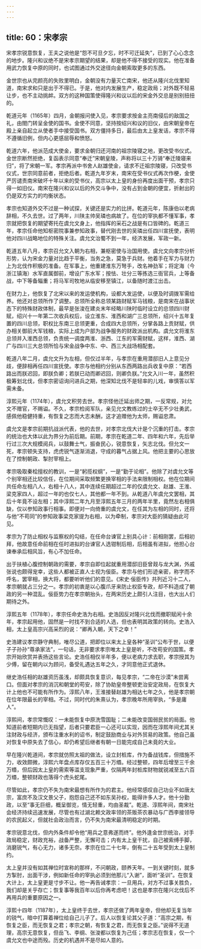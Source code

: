 ```yaml
---
---
---
```

title: 60：宋孝宗
---



宋孝宗锐意恢复，王夫之说他是“怨不可旦夕忘，时不可迁延失”，已到了心心念念的地步。隆兴和议绝不是宋孝宗期望的结果，却是他不得不接受的现实。他在准备用武力恢复中原的同时，也试图通过外交途径向金朝索取更多的东西。

金世宗也从完颜亮的失败里明白，金朝没有力量灭亡南宋，他还从隆兴北伐里知道，南宋求和只是出于不得已。于是，他对内发展生产，稳定政局；对外既不轻易让步，也不主动挑衅。双方的这种国策使得隆兴和议以后的宋金外交总是别别扭扭的。

乾道元年（1165年）四月，金朝报问使入见，孝宗要求按金主亮南侵后的敌国之礼，由閤门转呈金使的国书。金使不同意，坚持按绍兴和议的旧仪，由宋朝皇帝在殿上亲自起立从使者手中接受国书。双方僵持多日，最后由太上皇发话，孝宗不得不遵循旧例，但内心更感屈辱和愤怒。

乾道六年，他派范成大使金，要求金朝归还河南的祖宗陵寝之地，更改受书仪式。金世宗断然拒绝，复函表示同意“奉迁”宋朝皇陵，声称将以三十万骑“奉迁陵寝来归”，将了宋朝一军。孝宗再派中书舍人赵雄使金，请求不迁祖宗陵寝，只改受书仪式，世宗同意前者，拒绝后者。乾道九年岁末，南宋在受书仪式再次作梗，金使严厉谴责南宋破坏十年以来的受书仪，高宗以太上皇的身份再度出面干预，孝宗只得一如旧仪。南宋在隆兴和议以后的外交斗争中，没有占到金朝的便宜，折射出的仍是双方实力的均衡状态。

孝宗也知道外交不过是一种试探，关键还是实力的比拼。乾道元年，陈康伯以老病辞相，不久去世。过了两年，川陕主帅吴璘也病故了。在位的宰执都不懂军事，孝宗就把恢复的期望寄托在虞允文身上，他指挥的采石之战是有口皆碑的。乾道三年，孝宗任命他知枢密院事兼参知政事，替代刚去世的吴璘出任四川宣抚使，表明他对四川战略地位的特殊关注。虞允文治蜀不到一年，经济发展，军政一新。

乾道五年八月，孝宗召允文入朝为右相，兼枢密使与治国用使。虞允文向孝宗分析形势，认为宋金力量对比趋于平衡，当务之急，莫急于兵财。他着手在军力与财力上为北伐作积极的准备。在军事上，他重建淮东万弩手，改名神劲军；将定海（今浙江镇海）水军直属御前，增设广东水军；按怯、壮分三等拣选三衙官兵，上等备战，中下等备辎重；将马军司牧地从临安移至镇江，以备随时渡江出击。

在财力上，他恢复了北宋以来的发运使机构，设都大发运使，以便及时调拨军需给养。他还对总领所作了调整。总领所全称总领某路财赋军马钱粮，是南宋在战事状态下的特殊财政体制，最早是张浚在建炎末年经略川陕时临时设立的总领四川财赋，绍兴十一年第二次收兵权后，设立淮东、淮西和湖广三总领所，绍兴十五年复置的四川总领，职权比东南三总领更重，合成四大总领所，分掌各路上贡财赋，供办相关御前大军钱粮，实际上成为户部为战争服务的财政派出机构。虞允文将淮东总领并入淮西总领，负责统一调度两淮、浙西、江东的军需财赋，这样，淮西、湖广与四川三大总领所恰与宋金战争中东、中、西三大战场相配套。

乾道八年二月，虞允文升为左相，但仅过半年，与孝宗在重用潜邸旧人上意见分歧，便辞相再任四川宣抚使。孝宗与他相约分别从东西两路出兵收复中原：“若西路出而朕迟回，即朕负卿；若朕已动而卿迟回，则卿负朕。”允文入川一年，虽然积极筹划北伐，但孝宗密诏询问进兵之期，他深知北伐不是轻率的儿戏，审慎答以军需未备。

淳熙元年（1174年），虞允文积劳去世。孝宗怪他迁延出师之期，一反常规，对允文不赠官，不赐谥。不久，孝宗检阅军队，亲见允文教练过的士卒无不少壮勇武，感佩他稳健持重，有恢复之志而大志未酬，这才追赠他为太师，赐谥忠肃。

虞允文是孝宗前期抗战派代表，他的去世，对孝宗北伐大计是个沉重的打击。孝宗的统治也大体以此为界分为前后期。前期，孝宗在乾道二年、四年和六年，先后举行过三次大规模阅兵，以鼓舞士气，振奋民心，锐意恢复，矢志北伐。但允文一死，孝宗顿失支持，虎虎锐气逐渐消退，守成的暮气占据上风。他把主要的心思放在了控制朝政、掣肘宰相上。

孝宗吸取秦桧擅权的教训，一是“躬揽权纲”，一是“勤于论相”。他除了对虞允文等个别宰相还比较信任，在位期间采取频繁更换宰相的手法来限制相权。他在位期间共任命左相八人，右相十八人，其中连续任期超过二年的仅虞允文、赵雄、王淮、梁克家四人，超过一年的也仅七人，其他都一年不到。从乾道八年虞允文罢相，其后十年竟不设左相；其中淳熙二年九月至淳熙五年三月的两年半里，竟然左右相俱缺，仅以参知政事行相事。即便对一向倚重的虞允文，在任其为左相的同时，还将与他“不苟同”的参知政事梁克家提为右相，以为牵制，孝宗对大臣的猜疑由此可见。

孝宗为了防止相权与监察权的勾结，在任命台谏官上别具心计：前相刚罢，后相初拜，他故意任命前相在任时进拟的台谏官人选钳制后相，后相虽有进拟，他担心台谏奉承后相风旨，有心不加任命。

出于扶植心腹控制朝政的需要，孝宗自即位起就重用潜邸旧臣曾觌与龙大渊，外戚张说也颇得宠幸，这些人都被正直人士视为佞臣。孝宗与他们形迹亲密，称字而不呼名，罢宰相，换大将，都要听听他们的意见。《宋史·佞臣传》共列近习十二人，孝宗朝就占三分之一。孝宗的初衷是以心腹爪牙来防止权臣专政，却不料造成了朝政的另一种混乱。佞臣势力在孝宗朝抬头，在两宋历史上颇引人注目，也大出人们期待之外。

淳熙五年（1178年），孝宗任命史浩为右相。史浩因反对隆兴北伐而撤职赋闲十余年，孝宗起用他，固然是一时找不到合适的人选，但也表明其政策的转向。史浩入相，太上皇高宗兴高采烈的说：“卿再入朝，天下之幸！”

史浩建议孝宗静守典制，唯尽公道，把即位以来太上皇各种“圣训”公布于世，以便子子孙孙“尊承家法”，一句话，无非要求孝宗唯太上皇是听，不改苟安的国策。孝宗开始欣赏并表扬这些言论。史浩任相仅半年多，便以老病力求去职，孝宗授其为少傅，留在朝内以为顾问，备受礼遇达五年之久，才同意他正式退休。

继史浩任相的赵雄资历虽浅，却颇具恢复意识，每见孝宗，“二帝在沙漠”未尝离口。但面对孝宗的消沉和朝堂的苟安，除了协助皇帝整顿吏治安定政局，在恢复大计上他也不可能有所作为。淳熙八年，王淮接替赵雄为相达七年之久，他是孝宗朝在位年限最长的宰相。不过，同时代的朱熹认为，孝宗晚年所用宰执，“多是庸人”。

淳熙间，孝宗常慨叹：一未能恢复中原洗雪国耻；二未能改变国弱民贫的局面。他知道前者短期内已无指望，后者只要君臣一心还可以实现，因而在淳熙年间尤其关注财政与经济，颁布注重水利的诏书，制定鼓励商业与对外贸易的政策。他自己虽对恢复中原失去了信心，却仍希望后继者有朝一日能完成自己未竟的大业。

早在隆兴乾道间，孝宗就仿照太祖的做法，设立封桩库，作为备战钱库，但措施不力，收效颇微，淳熙六年盘点库存仅五百三十万缗。经过整顿，四年后增至三千余万缗，但后因太上皇的需索等滥支现象严重，仅隔两年封桩库财物就锐减至五六百万缗，整顿财政也落得个虎头蛇尾。

尽管如此，孝宗仍不失为南宋最想有所作为的君主。他经常感叹自己功业不如唐太宗，富庶不及汉文景父子，抱怨自己还不如东吴孙权，能得许多人才。他十分勤政，以至“事无巨细，概呈御览，情无轻重，均由圣裁”。乾道、淳熙年间，南宋社会经济持续迅速发展，尽管也有过湖北赖文政率领的茶贩茶农暴动与广西李接领导的农民起义，但就社会政治而言，仍不失为南宋最清明稳定的时期。

孝宗锐意北伐，但内外条件却令他“用兵之意弗遂而终”。他外逢金世宗统治，对手政局稳定，财政充裕，战备严整，无懈可击；内有太上皇干扰，自己被索缚手脚，消磨锐气，有心无力，诸多无奈。孝宗在位二十七年，倒有二十五年受到太上皇制约。

太上皇并没有如其禅位时宣称的那样，不问朝政，颐养天年。一到关键时刻，就多方掣肘，出面干涉，例如新任命的宰执必须到他那儿“入谢”，面听“圣训”。在恢复大计上，太上皇更是寸步不让。他一再告诫孝宗：一旦用兵，对方不过事关胜负，我们却是关乎存亡；恢复事等我百年以后你再考虑吧！这也是孝宗在隆兴北伐后不再用兵的重要原因之一。

淳熙十四年（1187年），太上皇终于去世，孝宗还做了两年皇帝，但他却无复当年的锐气，暗中打算着禅位给自己儿子了。后人以恢复论其父子道：“高宗之期，有恢复之臣，而无恢复之君；孝宗之朝，有恢复之君，而无恢复之臣。”说得不无道理，高宗无意恢复，但岳飞、李纲、张浚都以恢复为己任；孝宗志在恢复，仅一个虞允文也中途而殁。历史的机遇并不是尽如人意的。